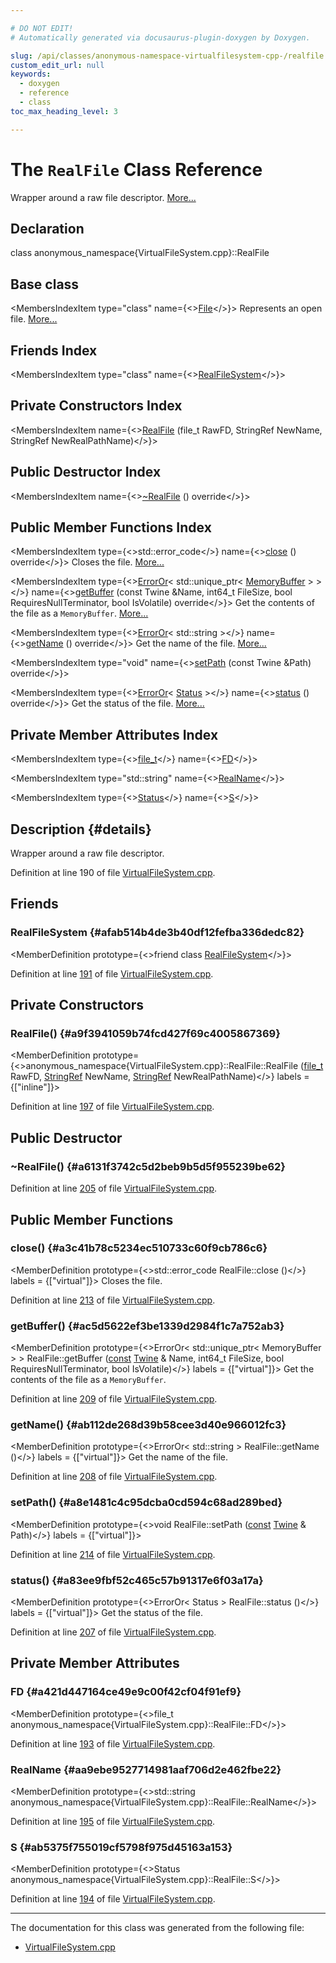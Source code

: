 ```yaml
---

# DO NOT EDIT!
# Automatically generated via docusaurus-plugin-doxygen by Doxygen.

slug: /api/classes/anonymous-namespace-virtualfilesystem-cpp-/realfile
custom_edit_url: null
keywords:
  - doxygen
  - reference
  - class
toc_max_heading_level: 3

---
```





# The `RealFile` Class Reference

<DoxygenPage pluginConfig={pluginConfig}>

Wrapper around a raw file descriptor. <a href="#details">More...</a>

## Declaration

<CodeBlock>class anonymous_namespace{VirtualFileSystem.cpp}::RealFile</CodeBlock>

## Base class

<MembersIndex>

<MembersIndexItem
  type="class"
  name={<><a href="/docs/api/classes/llvm/vfs/file">File</a></>}>
Represents an open file. <a href="/docs/api/classes/llvm/vfs/file/#details">More...</a>
</MembersIndexItem>

</MembersIndex>

## Friends Index

<MembersIndex>

<MembersIndexItem
  type="class"
  name={<><a href="#afab514b4de3b40df12fefba336dedc82">RealFileSystem</a></>}>
</MembersIndexItem>

</MembersIndex>

## Private Constructors Index

<MembersIndex>

<MembersIndexItem
  name={<><a href="#a9f3941059b74fcd427f69c4005867369">RealFile</a> (file&#95;t RawFD, StringRef NewName, StringRef NewRealPathName)</>}>
</MembersIndexItem>

</MembersIndex>

## Public Destructor Index

<MembersIndex>

<MembersIndexItem
  name={<><a href="#a6131f3742c5d2beb9b5d5f955239be62">~RealFile</a> () override</>}>
</MembersIndexItem>

</MembersIndex>

## Public Member Functions Index

<MembersIndex>

<MembersIndexItem
  type={<>std::error&#95;code</>}
  name={<><a href="#a3c41b78c5234ec510733c60f9cb786c6">close</a> () override</>}>
Closes the file. <a href="#a3c41b78c5234ec510733c60f9cb786c6">More...</a>
</MembersIndexItem>

<MembersIndexItem
  type={<><a href="/docs/api/classes/llvm/erroror">ErrorOr</a>&lt; std::unique&#95;ptr&lt; <a href="/docs/api/classes/llvm/memorybuffer">MemoryBuffer</a> &gt; &gt;</>}
  name={<><a href="#ac5d5622ef3be1339d2984f1c7a752ab3">getBuffer</a> (const Twine &amp;Name, int64&#95;t FileSize, bool RequiresNullTerminator, bool IsVolatile) override</>}>
Get the contents of the file as a <code>MemoryBuffer</code>. <a href="#ac5d5622ef3be1339d2984f1c7a752ab3">More...</a>
</MembersIndexItem>

<MembersIndexItem
  type={<><a href="/docs/api/classes/llvm/erroror">ErrorOr</a>&lt; std::string &gt;</>}
  name={<><a href="#ab112de268d39b58cee3d40e966012fc3">getName</a> () override</>}>
Get the name of the file. <a href="#ab112de268d39b58cee3d40e966012fc3">More...</a>
</MembersIndexItem>

<MembersIndexItem
  type="void"
  name={<><a href="#a8e1481c4c95dcba0cd594c68ad289bed">setPath</a> (const Twine &amp;Path) override</>}>
</MembersIndexItem>

<MembersIndexItem
  type={<><a href="/docs/api/classes/llvm/erroror">ErrorOr</a>&lt; <a href="/docs/api/classes/llvm/vfs/status">Status</a> &gt;</>}
  name={<><a href="#a83ee9fbf52c465c57b91317e6f03a17a">status</a> () override</>}>
Get the status of the file. <a href="#a83ee9fbf52c465c57b91317e6f03a17a">More...</a>
</MembersIndexItem>

</MembersIndex>

## Private Member Attributes Index

<MembersIndex>

<MembersIndexItem
  type={<><a href="/docs/api/namespaces/llvm/sys/fs/#a8ec705e6a361f51bca14123110ecb75d">file&#95;t</a></>}
  name={<><a href="#a421d447164ce49e9c00f42cf04f91ef9">FD</a></>}>
</MembersIndexItem>

<MembersIndexItem
  type="std::string"
  name={<><a href="#aa9ebe9527714981aaf706d2e462fbe22">RealName</a></>}>
</MembersIndexItem>

<MembersIndexItem
  type={<><a href="/docs/api/classes/llvm/vfs/status">Status</a></>}
  name={<><a href="#ab5375f755019cf5798f975d45163a153">S</a></>}>
</MembersIndexItem>

</MembersIndex>

## Description {#details}

Wrapper around a raw file descriptor.

Definition at line 190 of file <a href="/docs/api/files/lib/lib/support/virtualfilesystem-cpp">VirtualFileSystem.cpp</a>.

<SectionDefinition>

## Friends

### RealFileSystem {#afab514b4de3b40df12fefba336dedc82}

<MemberDefinition
  prototype={<>friend class <a href="/docs/api/classes/anonymous-namespace-virtualfilesystem-cpp-/realfilesystem">RealFileSystem</a></>}>

Definition at line <a href="/docs/api/files/lib/lib/support/virtualfilesystem-cpp/#l00191">191</a> of file <a href="/docs/api/files/lib/lib/support/virtualfilesystem-cpp">VirtualFileSystem.cpp</a>.
</MemberDefinition>

</SectionDefinition>

<SectionDefinition>

## Private Constructors

### RealFile() {#a9f3941059b74fcd427f69c4005867369}

<MemberDefinition
  prototype={<>anonymous&#95;namespace&#123;VirtualFileSystem.cpp&#125;::RealFile::RealFile (<a href="/docs/api/namespaces/llvm/sys/fs/#a8ec705e6a361f51bca14123110ecb75d">file&#95;t</a> RawFD, <a href="/docs/api/classes/llvm/stringref">StringRef</a> NewName, <a href="/docs/api/classes/llvm/stringref">StringRef</a> NewRealPathName)</>}
  labels = {["inline"]}>

Definition at line <a href="/docs/api/files/lib/lib/support/virtualfilesystem-cpp/#l00197">197</a> of file <a href="/docs/api/files/lib/lib/support/virtualfilesystem-cpp">VirtualFileSystem.cpp</a>.
</MemberDefinition>

</SectionDefinition>

<SectionDefinition>

## Public Destructor

### ~RealFile() {#a6131f3742c5d2beb9b5d5f955239be62}

<MemberDefinition
  prototype="RealFile::~RealFile ()">

Definition at line <a href="/docs/api/files/lib/lib/support/virtualfilesystem-cpp/#l00205">205</a> of file <a href="/docs/api/files/lib/lib/support/virtualfilesystem-cpp">VirtualFileSystem.cpp</a>.
</MemberDefinition>

</SectionDefinition>

<SectionDefinition>

## Public Member Functions

### close() {#a3c41b78c5234ec510733c60f9cb786c6}

<MemberDefinition
  prototype={<>std::error&#95;code RealFile::close ()</>}
  labels = {["virtual"]}>
Closes the file.

Definition at line <a href="/docs/api/files/lib/lib/support/virtualfilesystem-cpp/#l00213">213</a> of file <a href="/docs/api/files/lib/lib/support/virtualfilesystem-cpp">VirtualFileSystem.cpp</a>.
</MemberDefinition>

### getBuffer() {#ac5d5622ef3be1339d2984f1c7a752ab3}

<MemberDefinition
  prototype={<>ErrorOr&lt; std::unique&#95;ptr&lt; MemoryBuffer &gt; &gt; RealFile::getBuffer (<a href="/docs/api/files/lib/lib/target/lib/target/aarch64/aarch64promoteconstant-cpp/#a90f8350fecae261c25be85d38b451bff">const</a> <a href="/docs/api/classes/llvm/twine">Twine</a> &amp; Name, int64&#95;t FileSize, bool RequiresNullTerminator, bool IsVolatile)</>}
  labels = {["virtual"]}>
Get the contents of the file as a <code>MemoryBuffer</code>.

Definition at line <a href="/docs/api/files/lib/lib/support/virtualfilesystem-cpp/#l00209">209</a> of file <a href="/docs/api/files/lib/lib/support/virtualfilesystem-cpp">VirtualFileSystem.cpp</a>.
</MemberDefinition>

### getName() {#ab112de268d39b58cee3d40e966012fc3}

<MemberDefinition
  prototype={<>ErrorOr&lt; std::string &gt; RealFile::getName ()</>}
  labels = {["virtual"]}>
Get the name of the file.

Definition at line <a href="/docs/api/files/lib/lib/support/virtualfilesystem-cpp/#l00208">208</a> of file <a href="/docs/api/files/lib/lib/support/virtualfilesystem-cpp">VirtualFileSystem.cpp</a>.
</MemberDefinition>

### setPath() {#a8e1481c4c95dcba0cd594c68ad289bed}

<MemberDefinition
  prototype={<>void RealFile::setPath (<a href="/docs/api/files/lib/lib/target/lib/target/aarch64/aarch64promoteconstant-cpp/#a90f8350fecae261c25be85d38b451bff">const</a> <a href="/docs/api/classes/llvm/twine">Twine</a> &amp; Path)</>}
  labels = {["virtual"]}>

Definition at line <a href="/docs/api/files/lib/lib/support/virtualfilesystem-cpp/#l00214">214</a> of file <a href="/docs/api/files/lib/lib/support/virtualfilesystem-cpp">VirtualFileSystem.cpp</a>.
</MemberDefinition>

### status() {#a83ee9fbf52c465c57b91317e6f03a17a}

<MemberDefinition
  prototype={<>ErrorOr&lt; Status &gt; RealFile::status ()</>}
  labels = {["virtual"]}>
Get the status of the file.

Definition at line <a href="/docs/api/files/lib/lib/support/virtualfilesystem-cpp/#l00207">207</a> of file <a href="/docs/api/files/lib/lib/support/virtualfilesystem-cpp">VirtualFileSystem.cpp</a>.
</MemberDefinition>

</SectionDefinition>

<SectionDefinition>

## Private Member Attributes

### FD {#a421d447164ce49e9c00f42cf04f91ef9}

<MemberDefinition
  prototype={<>file&#95;t anonymous&#95;namespace&#123;VirtualFileSystem.cpp&#125;::RealFile::FD</>}>

Definition at line <a href="/docs/api/files/lib/lib/support/virtualfilesystem-cpp/#l00193">193</a> of file <a href="/docs/api/files/lib/lib/support/virtualfilesystem-cpp">VirtualFileSystem.cpp</a>.
</MemberDefinition>

### RealName {#aa9ebe9527714981aaf706d2e462fbe22}

<MemberDefinition
  prototype={<>std::string anonymous&#95;namespace&#123;VirtualFileSystem.cpp&#125;::RealFile::RealName</>}>

Definition at line <a href="/docs/api/files/lib/lib/support/virtualfilesystem-cpp/#l00195">195</a> of file <a href="/docs/api/files/lib/lib/support/virtualfilesystem-cpp">VirtualFileSystem.cpp</a>.
</MemberDefinition>

### S {#ab5375f755019cf5798f975d45163a153}

<MemberDefinition
  prototype={<>Status anonymous&#95;namespace&#123;VirtualFileSystem.cpp&#125;::RealFile::S</>}>

Definition at line <a href="/docs/api/files/lib/lib/support/virtualfilesystem-cpp/#l00194">194</a> of file <a href="/docs/api/files/lib/lib/support/virtualfilesystem-cpp">VirtualFileSystem.cpp</a>.
</MemberDefinition>

</SectionDefinition>

<hr/>

The documentation for this class was generated from the following file:

<ul>
<li><a href="/docs/api/files/lib/lib/support/virtualfilesystem-cpp">VirtualFileSystem.cpp</a></li>
</ul>

</DoxygenPage>

